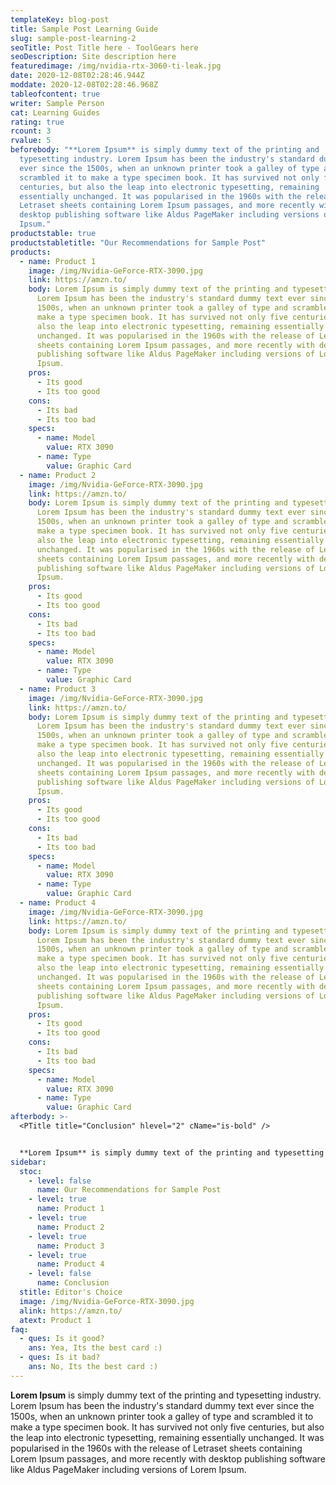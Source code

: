 ```yaml
---
templateKey: blog-post
title: Sample Post Learning Guide
slug: sample-post-learning-2
seoTitle: Post Title here - ToolGears here
seoDescription: Site description here
featuredimage: /img/nvidia-rtx-3060-ti-leak.jpg
date: 2020-12-08T02:28:46.944Z
moddate: 2020-12-08T02:28:46.968Z
tableofcontent: true
writer: Sample Person
cat: Learning Guides
rating: true
rcount: 3
rvalue: 5
beforebody: "**Lorem Ipsum** is simply dummy text of the printing and
  typesetting industry. Lorem Ipsum has been the industry's standard dummy text
  ever since the 1500s, when an unknown printer took a galley of type and
  scrambled it to make a type specimen book. It has survived not only five
  centuries, but also the leap into electronic typesetting, remaining
  essentially unchanged. It was popularised in the 1960s with the release of
  Letraset sheets containing Lorem Ipsum passages, and more recently with
  desktop publishing software like Aldus PageMaker including versions of Lorem
  Ipsum."
productstable: true
productstabletitle: "Our Recommendations for Sample Post"
products:
  - name: Product 1
    image: /img/Nvidia-GeForce-RTX-3090.jpg
    link: https://amzn.to/
    body: Lorem Ipsum is simply dummy text of the printing and typesetting industry.
      Lorem Ipsum has been the industry's standard dummy text ever since the
      1500s, when an unknown printer took a galley of type and scrambled it to
      make a type specimen book. It has survived not only five centuries, but
      also the leap into electronic typesetting, remaining essentially
      unchanged. It was popularised in the 1960s with the release of Letraset
      sheets containing Lorem Ipsum passages, and more recently with desktop
      publishing software like Aldus PageMaker including versions of Lorem
      Ipsum.
    pros:
      - Its good
      - Its too good
    cons:
      - Its bad
      - Its too bad
    specs:
      - name: Model
        value: RTX 3090
      - name: Type
        value: Graphic Card
  - name: Product 2
    image: /img/Nvidia-GeForce-RTX-3090.jpg
    link: https://amzn.to/
    body: Lorem Ipsum is simply dummy text of the printing and typesetting industry.
      Lorem Ipsum has been the industry's standard dummy text ever since the
      1500s, when an unknown printer took a galley of type and scrambled it to
      make a type specimen book. It has survived not only five centuries, but
      also the leap into electronic typesetting, remaining essentially
      unchanged. It was popularised in the 1960s with the release of Letraset
      sheets containing Lorem Ipsum passages, and more recently with desktop
      publishing software like Aldus PageMaker including versions of Lorem
      Ipsum.
    pros:
      - Its good
      - Its too good
    cons:
      - Its bad
      - Its too bad
    specs:
      - name: Model
        value: RTX 3090
      - name: Type
        value: Graphic Card
  - name: Product 3
    image: /img/Nvidia-GeForce-RTX-3090.jpg
    link: https://amzn.to/
    body: Lorem Ipsum is simply dummy text of the printing and typesetting industry.
      Lorem Ipsum has been the industry's standard dummy text ever since the
      1500s, when an unknown printer took a galley of type and scrambled it to
      make a type specimen book. It has survived not only five centuries, but
      also the leap into electronic typesetting, remaining essentially
      unchanged. It was popularised in the 1960s with the release of Letraset
      sheets containing Lorem Ipsum passages, and more recently with desktop
      publishing software like Aldus PageMaker including versions of Lorem
      Ipsum.
    pros:
      - Its good
      - Its too good
    cons:
      - Its bad
      - Its too bad
    specs:
      - name: Model
        value: RTX 3090
      - name: Type
        value: Graphic Card
  - name: Product 4
    image: /img/Nvidia-GeForce-RTX-3090.jpg
    link: https://amzn.to/
    body: Lorem Ipsum is simply dummy text of the printing and typesetting industry.
      Lorem Ipsum has been the industry's standard dummy text ever since the
      1500s, when an unknown printer took a galley of type and scrambled it to
      make a type specimen book. It has survived not only five centuries, but
      also the leap into electronic typesetting, remaining essentially
      unchanged. It was popularised in the 1960s with the release of Letraset
      sheets containing Lorem Ipsum passages, and more recently with desktop
      publishing software like Aldus PageMaker including versions of Lorem
      Ipsum.
    pros:
      - Its good
      - Its too good
    cons:
      - Its bad
      - Its too bad
    specs:
      - name: Model
        value: RTX 3090
      - name: Type
        value: Graphic Card
afterbody: >-
  <PTitle title="Conclusion" hlevel="2" cName="is-bold" />


  **Lorem Ipsum** is simply dummy text of the printing and typesetting industry. Lorem Ipsum has been the industry's standard dummy text ever since the 1500s, when an unknown printer took a galley of type and scrambled it to make a type specimen book. It has survived not only five centuries, but also the leap into electronic typesetting, remaining essentially unchanged. It was popularised in the 1960s with the release of Letraset sheets containing Lorem Ipsum passages, and more recently with desktop publishing software like Aldus PageMaker including versions of Lorem Ipsum.
sidebar:
  stoc:
    - level: false
      name: Our Recommendations for Sample Post
    - level: true
      name: Product 1
    - level: true
      name: Product 2
    - level: true
      name: Product 3
    - level: true
      name: Product 4
    - level: false
      name: Conclusion
  stitle: Editor's Choice
  image: /img/Nvidia-GeForce-RTX-3090.jpg
  alink: https://amzn.to/
  atext: Product 1
faq:
  - ques: Is it good?
    ans: Yea, Its the best card :)
  - ques: Is it bad?
    ans: No, Its the best card :)
---
```


**Lorem Ipsum** is simply dummy text of the printing and typesetting industry. Lorem Ipsum has been the industry's standard dummy text ever since the 1500s, when an unknown printer took a galley of type and scrambled it to make a type specimen book. It has survived not only five centuries, but also the leap into electronic typesetting, remaining essentially unchanged. It was popularised in the 1960s with the release of Letraset sheets containing Lorem Ipsum passages, and more recently with desktop publishing software like Aldus PageMaker including versions of Lorem Ipsum.
